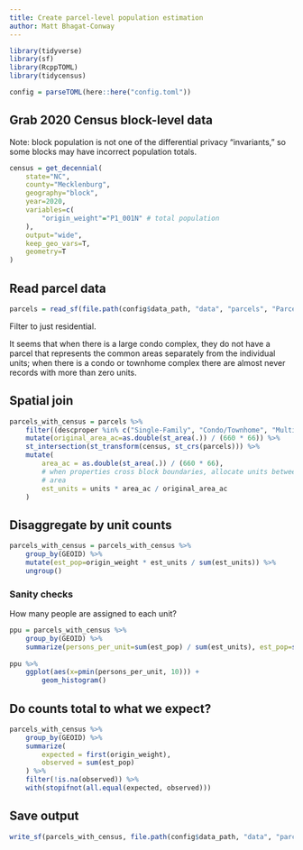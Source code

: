 ```yaml
---
title: Create parcel-level population estimation
author: Matt Bhagat-Conway
---
```


```r
library(tidyverse)
library(sf)
library(RcppTOML)
library(tidycensus)

config = parseTOML(here::here("config.toml"))
```

## Grab 2020 Census block-level data

Note: block population is not one of the differential privacy "invariants," so some blocks may have incorrect population totals.

```r
census = get_decennial(
    state="NC",
    county="Mecklenburg",
    geography="block",
    year=2020,
    variables=c(
        "origin_weight"="P1_001N" # total population
    ),
    output="wide",
    keep_geo_vars=T,
    geometry=T
)
```

## Read parcel data

```r
parcels = read_sf(file.path(config$data_path, "data", "parcels", "Parcel_TaxData.shp"))
```

Filter to just residential.

It seems that when there is a large condo complex, they do not have a parcel that represents the common areas separately from the individual units; when there is a condo or townhome complex there are almost never records with more than zero units.

## Spatial join

```r
parcels_with_census = parcels %>%
    filter((descproper %in% c("Single-Family", "Condo/Townhome", "Multi-Family", "Manufactured") | descbuildi=="DORMITORY") & units > 0 & !is.na(units)) %>%
    mutate(original_area_ac=as.double(st_area(.)) / (660 * 66)) %>%
    st_intersection(st_transform(census, st_crs(parcels))) %>%
    mutate(
        area_ac = as.double(st_area(.)) / (660 * 66),
        # when properties cross block boundaries, allocate units between blocks based on
        # area
        est_units = units * area_ac / original_area_ac
    )
```


## Disaggregate by unit counts

```r
parcels_with_census = parcels_with_census %>%
    group_by(GEOID) %>%
    mutate(est_pop=origin_weight * est_units / sum(est_units)) %>%
    ungroup()
```

### Sanity checks

How many people are assigned to each unit?

```r
ppu = parcels_with_census %>%
    group_by(GEOID) %>%
    summarize(persons_per_unit=sum(est_pop) / sum(est_units), est_pop=sum(est_pop))
    
ppu %>% 
    ggplot(aes(x=pmin(persons_per_unit, 10))) +
        geom_histogram()

```

## Do counts total to what we expect?

```r
parcels_with_census %>%
    group_by(GEOID) %>%
    summarize(
        expected = first(origin_weight),
        observed = sum(est_pop)
    ) %>%
    filter(!is.na(observed)) %>%
    with(stopifnot(all.equal(expected, observed)))
```

## Save output

```r
write_sf(parcels_with_census, file.path(config$data_path, "data", "parcels", "parcels_with_estimated_population.gpkg"))
```